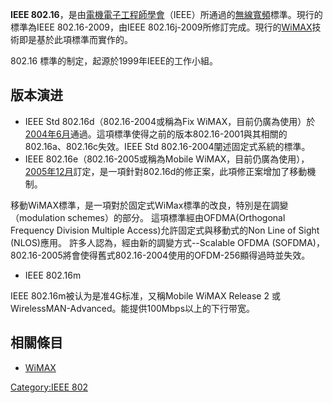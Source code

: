 '''IEEE 802.16'''，是由[[電機電子工程師學會|電機電子工程師學會]]（IEEE）所通過的[[無線寬頻|無線寬頻]]標準。現行的標準為IEEE 802.16-2009，由IEEE 802.16j-2009所修訂完成。現行的[[WiMAX|WiMAX]]技術即是基於此項標準而實作的。

802.16 標準的制定，起源於1999年IEEE的工作小組。

== 版本演进 ==
* IEEE Std 802.16d（802.16-2004或稱為Fix WiMAX，目前仍廣為使用）於[[2004年6月|2004年6月]]通過。這項標準使得之前的版本802.16-2001與其相關的802.16a、802.16c失效。IEEE Std 802.16-2004闡述固定式系統的標準。
* IEEE 802.16e（802.16-2005或稱為Mobile WiMAX，目前仍廣為使用），[[2005年12月|2005年12月]]訂定，是一項針對802.16d的修正案，此項修正案增加了移動機制。
移動WiMAX標準，是一項對於固定式WiMax標準的改良，特別是在調變（modulation schemes）的部分。
這項標準經由OFDMA(Orthogonal Frequency Division Multiple Access)允許固定式與移動式的Non Line of Sight (NLOS)應用。
許多人認為，經由新的調變方式--Scalable OFDMA (SOFDMA)，802.16-2005將會使得舊式802.16-2004使用的OFDM-256顯得過時並失效。

*IEEE 802.16m
IEEE 802.16m被认为是准4G标准，又稱Mobile WiMAX Release 2 或 WirelessMAN-Advanced。能提供100Mbps以上的下行带宽。

== 相關條目 ==
* [[WiMAX|WiMAX]]

{{IEEE標準}}

{{DEFAULTSORT:Ieee 802.16}}
[[Category:IEEE_802|Category:IEEE 802]]